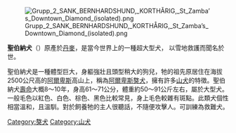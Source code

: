 {{noteTA
|1=zh:聖伯納犬;zh-hk:聖班納犬;zh-tw:聖伯納犬
}}
[[File:Grupp_2_SANK_BERNHARDSHUND,_KORTHÅRIG,_St_Zamba’s_Downtown_Diamond_(isolated).png|thumb]]

'''聖伯納犬'''（{{lang-en|St. Bernard}}）原產於[[丹麥|丹麥]]，是當今世界上的一種超大型犬， 以雪地救護而聞名於世。

聖伯納犬是一種體型巨大，身軀強壯且頭型稍大的狗兒，牠的祖先原居住在海拔2500公尺高的[[阿爾卑斯|阿爾卑斯]]高山上，稱為[[阿爾卑斯獒犬|阿爾卑斯獒犬]]，擁有許多[[山犬|山犬]]的特徵。聖伯納犬[[壽命|壽命]]大概8～10年，身高61～71公分，體重約50～91公斤左右，屬於大型犬。一般毛色以紅色、白色、棕色、黑色比較常見，身上毛色較雜有斑點。此類犬個性相當溫和，且溫馴。對於飼養牠的主人很聽話，不隨便攻擊人。可訓練為救難犬。
  
{{Dog-stub}}

[[Category:獒犬|Category:獒犬]]
[[Category:山犬|Category:山犬]]